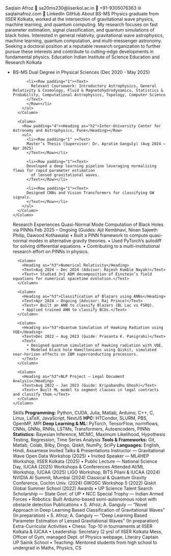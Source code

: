 <Column gap="l">

  <Column gap="s">
    <Heading as="h1">Saqlain Afroz</Heading>
    <Row gap="l" wrap>
      <SmartLink href="mailto:sa20ms230@iiserkol.ac.in">📧 sa20ms230@iiserkol.ac.in</SmartLink>
      <Text>📱 +91-9305076363</Text>
      <SmartLink href="https://saqlainafroz.vercel.app/" target="_blank">🌐 saqlainafroz.com</SmartLink>
      <SmartLink href="https://www.linkedin.com/in/saqlain-afroz-7a47961b8/" target="_blank">💼 LinkedIn</SmartLink>
      <SmartLink href="https://github.com/AfrozSaqlain" target="_blank">GitHub</SmartLink>
    </Row>
  </Column>

  <Card padding="l" radius="xl" gap="l">
    <Heading as="h2">About</Heading>
    <Text>
      BS-MS Physics graduate from IISER Kolkata, worked at the intersection of gravitational wave physics, machine learning, and quantum computing. My research focuses on fast parameter estimation, signal classification, and quantum simulations of black holes. Interested in general relativity, gravitational wave astrophysics, machine learning, quantum computation, and multi-messenger astronomy. Seeking a doctoral position at a reputable research organization to further pursue these interests and contribute to cutting-edge developments in fundamental physics.
    </Text>
  </Card>

  <Card padding="l" radius="xl" gap="l">
    <Heading as="h2">Education</Heading>
    <Column gap="m">
      <Column>
        <Row padding="8"><Heading as="h2">Indian Institute of Science Education and Research Kolkata</Heading></Row>
        <ul>
          <li><Row padding="1"><Text>
          BS-MS Dual Degree in Physical Sciences (Dec 2020 - May 2025)
          </Text>
          </Row></li>

          <li><Row padding="1"><Text>
            Relevant Coursework: Introductory Astrophysics, General Relativity & Cosmology, Fluid & Magnetohydrodynamics, Statistics & Probability, Computational Astrophysics, Topology, Computer Science
          </Text>
          </Row></li>
        </ul>
      </Column>

      <Column>
        <Row padding="4"><Heading as="h2">Inter-University Center for Astronomy and Astrophysics, Pune</Heading></Row>
        <ul>
          <li><Row padding="1" ><Text>
          Master’s Thesis (Supervisor: Dr. Apratim Ganguly) (Aug 2024 – Apr 2025)
          </Text></Row></li>

          <li><Row padding="1"><Text>
          Developed a deep learning pipeline leveraging normalizing flows for rapid parameter estimation 
            of lensed gravitational waves.  
          </Text></Row></li>

          <li><Row padding="1"><Text>
          Designed CNNs and Vision Transformers for classifying GW signals.
          </Text></Row></li>
        </ul>
      </Column>
    </Column>
  </Card>

  <Card padding="l" radius="xl" gap="l">
    <Heading as="h2">Research Experiences</Heading>
    <Column gap="m">
      <Column>
        <Heading as="h3">Quasi-Normal Mode Computation of Black Holes via PINNs</Heading>
        <Text>Feb 2025 – Ongoing (Guides: Ajit Kembhavi, Ninan Sajeeth Philip, Dawood Kothawala)</Text>
        <Text>
          • Built a PINN framework to compute quasi-normal modes in alternative gravity theories.  
          • Used PyTorch’s autodiff for solving differential equations.  
          • Contributing to a multi-institutional research effort on PINNs in physics.
        </Text>
      </Column>

      <Column>
        <Heading as="h3">Numerical Relativity</Heading>
        <Text>Aug 2024 – Dec 2024 (Advisor: Rajesh Kumble Nayak)</Text>
        <Text>• Studied 3+1 ADM decomposition of Einstein’s field equations for numerical spacetime evolution.</Text>
      </Column>

      <Column>
        <Heading as="h3">Classification of Blazars using ANNs</Heading>
        <Text>Apr 2024 – Ongoing (Advisor: Raj Prince)</Text>
        <Text>• Built an ANN to classify Blazars (BL Lac vs FSRQ).  
        • Applied trained ANN to classify BCUs.</Text>
      </Column>

      <Column>
        <Heading as="h3">Quantum Simulation of Hawking Radiation using VQE</Heading>
        <Text>Dec 2022 – Aug 2023 (Guide: Prasanta K. Panigrahi)</Text>
        <Text>
          • Designed quantum simulation of Hawking radiation with VQE.  
          • Modeled black hole Hamiltonians using Qiskit, simulated near-horizon effects on IBM superconducting processors.
        </Text>
      </Column>

      <Column>
        <Heading as="h3">NLP Project — Legal Document Analysis</Heading>
        <Text>Aug 2022 – Jan 2023 (Guide: Kripabandhu Ghosh)</Text>
        <Text>• Built ML model to segment clauses in legal contracts and classify them.</Text>
      </Column>
    </Column>
  </Card>

  <Card padding="l" radius="xl" gap="l">
    <Heading as="h2">Skills</Heading>
    <Text>
      <b>Programming:</b> Python, CUDA, Julia, Matlab, Arduino, C++, C, Linux, LaTeX, JavaScript, NextJS  
      <b>HPC:</b> HTCondor, SLURM, PBS, OpenMP, MPI  
      <b>Deep Learning & ML:</b> PyTorch, TensorFlow, normflows, CNNs, GNNs, RNNs, LSTMs, Transformers, Autoencoders, PINNs  
      <b>Statistics:</b> Bayesian Inference, MCMC, Maximum Likelihood, Hypothesis Testing, Regression, Time Series Analysis  
      <b>Tools & Frameworks:</b> Git, Matlab, Colab, Bilby, Dingo, Qiskit, NumPy, SciPy  
      <b>Languages:</b> English, Hindi, Assamese
    </Text>
  </Card>

  <Card padding="l" radius="xl" gap="l">
    <Heading as="h2">Invited Talks & Presentations</Heading>
    <Row
      fillWidth
      mobileDirection="column"
      gap="16"
    >
    <Column fillWidth border="neutral-alpha-medium" padding="16" radius="m">Instructor — Gravitational Wave Open Data Workshop (2025)</Column>
    <Text>• Invited Speaker — ML4HEP Workshop, IISER Kolkata (2025)</Text>
    <Text>• Public Lecture — National Science Day, IUCAA (2025)</Text>
    </Row>
  </Card>

  <Card padding="l" radius="xl" gap="l">
    <Heading as="h2">Workshops & Conferences Attended</Heading>
    <Text>AI/ML Workshop, IUCAA (2025)</Text>
    <Text>LIGO Workshop, BITS Pilani & IUCAA (2024)</Text>
    <Text>NVIDIA AI Summit, Mumbai (2024)</Text>
    <Text>Classical & Quantum Gravity Conference, Cochin Univ. (2024)</Text>
    <Text>GWOSC Workshop 5 (2022)</Text>
    <Text>Qiskit Global Summer School (2022)</Text>
  </Card>

  <Card padding="l" radius="xl" gap="l">
    <Heading as="h2">Awards</Heading>
    <Text>• UP Science Talent Search Scholarship — State Govt. of UP</Text>
    <Text>• NCC Special Trophy — Indian Armed Forces</Text>
    <Text>• Robotics: Built Arduino-based semi-autonomous robot with obstacle detection</Text>
  </Card>

  <Card padding="l" radius="xl" gap="l">
    <Heading as="h2">Publications</Heading>
    <Text>• S. Afroz; A. Ganguly — "Novel Approach in Deep Learning Based Classification of Gravitational Waves" (In preparation)</Text>
    <Text>• S. Afroz; A. Ganguly — "Deep Learning Based Parameter Estimation of Lensed Gravitational Waves" (In preparation)</Text>
  </Card>

  <Card padding="l" radius="xl" gap="l">
    <Heading as="h2">Extra-Curricular Activities</Heading>
    <Text>• Chess: Top-10 in tournaments at IISER Kolkata & IUCAA</Text>
    <Text>• Leadership: Secretary (2 yrs) of IISER Kolkata Mess, Officer of Gym, managed Dept. of Physics webpage, Literary Captain UP Sainik School</Text>
    <Text>• Teaching: Mentored students from high school to undergrad in Maths, Physics, CS</Text>
  </Card>

</Column>
